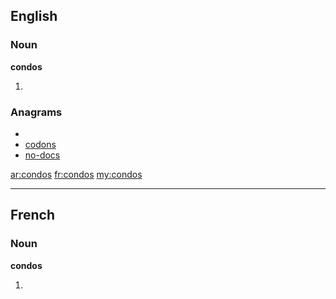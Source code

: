==English==
===Noun===
'''condos'''
# {{plural of|[[condo]]}}

===Anagrams===
* {{alphagram|cdnoos}}
* [[codons#English|codons]]
* [[no-docs#English|no-docs]]

[[ar:condos]]
[[fr:condos]]
[[my:condos]]

----
==French==

===Noun===
'''condos''' {{m}}

# {{plural of|[[condo]]|lang=fr}}
{{rfc-auto}}